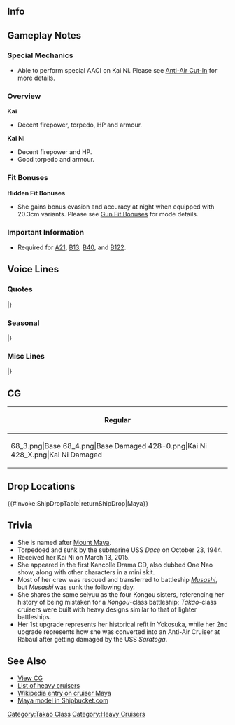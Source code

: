 ==Info==
{{KanmusuInfo|ID=061}}
{{KanmusuInfo|ID=061a}}
{{KanmusuInfo|ID=228}}

==Gameplay Notes==
===Special Mechanics===
* Able to perform special AACI on Kai Ni. Please see [[Anti-Air Cut-In]] for more details.

===Overview===
'''Kai'''
* Decent firepower, torpedo, HP and armour.

'''Kai Ni'''
* Decent firepower and HP.
* Good torpedo and armour.


===Fit Bonuses===
{{:{{BASEPAGENAME}}/Equipment Bonuses}}
{{clear}}
'''Hidden Fit Bonuses'''
* She gains bonus evasion and accuracy at night when equipped with 20.3cm variants. Please see [[Gun Fit Bonuses]] for mode details.

===Important Information===
* Required for [[Quests#A21|A21]], [[Quests#B13|B13]], [[Quests#B40|B40]], and [[Quests#B122|B122]].

==Voice Lines==
===Quotes===
{{ShipquoteHeader}}
{{ShipquoteKai
|scenario = Introduction
|origin = よ！アタシ、摩耶ってんだ、よろしくな。
|translation = Yo! Name's Maya, nice to meet you.
|audio = Maya-Introduction.ogg
}}
{{ShipquoteKai
|scenario = Introduction
|kai = yes
|origin =  よっ、提督！頑張ってっか～？今日もこの摩耶様とひと暴れと行こうぜぇ！
|translation = Yo, Admiral! Working hard? Come rampage together with the great me today too!
|audio = MayaKai2-Introduction.ogg
}}
{{ShipquoteKai
|scenario = Library
|origin = 高雄型重巡洋艦3番艦の摩耶さまだ。生まれは神戸。
南方作戦や激戦のソロモン海で暴れまくってやったぜ！
ああん？レイテ？んだよ、潜水艦って奴は苦手だよ。
|translation = I'm the 3rd ship of the Takao-class heavy cruisers, Maya-sama. I was born in Kobe.
I went on a rampage during the Southern Operations and that fierce battle in the Solomons.<ref>The [https://ja.wikipedia.org/wiki/%E5%8D%97%E6%96%B9%E4%BD%9C%E6%88%A6 Southern Operations] was Japan's campaign to capture the South Pacific and South East Asia. Solomons refers to the [https://en.wikipedia.org/wiki/Naval_Battle_of_Guadalcanal Naval Battle of Guadalcanal].</ref>
Huuh? Leyte? Ah, I'm weak against submarines.<ref>She was sunk by the [https://en.wikipedia.org/wiki/USS_Dace_(SS-247) USS Dace] at the [https://en.wikipedia.org/wiki/Battle_of_Leyte_Gulf Battle of Leyte Gulf].</ref>
|audio = Maya-Library.ogg
}}
{{ShipquoteKai
|scenario = Secretary 1
|origin = あん！？
|translation = Huh!?
|audio = Maya-Secretary_2.ogg
}}
{{ShipquoteKai
|scenario = Secretary 2
|origin = なんか用か？
|translation = Need something?
|audio = Maya-Secretary_1.ogg
}}
{{ShipquoteKai
|scenario = Secretary 2
|kai2 = yes
|origin = 提督ー、お前もちったぁ落ち着けよ。この摩耶様を見習ってさ～。・・・えっ、お前が言うな！？
|translation = You need to calm your tits, Admiral. Just be like me~ ...Eh, don't call me 'omae'!?<ref>"Omae" is a bit of a rude 2nd person pronoun that Maya likes to use. The Admiral is imitating her.</ref>
|audio = MayaKai2-Secretary_3.ogg
}}
{{ShipquoteKai
|scenario = Secretary 3
|origin = 提督、お前ちょっとウザイ。
|translation = You're a bit annoying, Admiral.
|audio = Maya-Secretary_3.ogg
}}
{{ShipquoteKai
|scenario = Secretary Idle
|kai = yes
|origin =  おーい！・・・ちっ、聞いちゃいねぇ。んだよぉ！ったく・・・
|translation = Oi~! ...Tch, he's not listening. The hell!? Sheesh...
|audio = Maya-Idle.ogg
}}
{{ShipquoteKai
|scenario = Secretary (Married)
|origin = お前、優しいとこ……あるんだな。
|translation = You can be kind... sometimes.
|audio = Maya-Wedding_Line.ogg
}}
{{ShipquoteKai
|scenario = Wedding
|origin = あたしの力を存分に引き出してくれてありがとな。これでも…感謝してるんだ…ぞ。
|translation = Thanks for always drawing out my full power. I'm... thankful for that...
|audio = Maya-Wedding.ogg
}}
{{ShipquoteKai
|scenario = Player's Score
|origin = 提督、手紙だぜ。
|translation = It's a letter, Admiral.
|audio = Maya-Looking_At_Scores.ogg
}}
{{ShipquoteKai
|scenario = Player's Score
|kai2 = yes
|origin = 提督、情報の確認かい？いいぜ！
|translation = You want to review the intelligence, Admiral? Gotcha!
|audio = MayaKai2-Looking_At_Scores.ogg
}}
{{ShipquoteKai
|scenario = Joining the Fleet
|origin = おう！行くぜ！抜錨だ！
|translation = Oh! Let's go! Setting sail!
|audio = Maya-Joining_A_Fleet.ogg
}}
{{ShipquoteKai
|scenario = Joining the Fleet
|kai2 = yes
|origin = おおっ、行くぜっ！防空巡洋艦摩耶！抜錨だっ！
|translation = Oh, let's go! Air defense cruiser Maya! Setting sail!
|audio = MayaKai2-Joining_A_Fleet.ogg
}}
{{ShipquoteKai
|scenario = Equipment 1
|origin = ようし、漲ってきたぜ。やるぞ！<ref>Shared with Supply before Kai.</ref>
|translation = Alright, I'm fired up! Here I go!
|audio = Maya-Equipment_1.ogg
}}
{{ShipquoteKai
|scenario = Equipment 2
|origin = サンキュー提督。これならいける！
|translation = Thanks, Admiral. This will do!
|audio = Maya-Equipment_2.ogg
}}
{{ShipquoteKai
|scenario = Equipment 3 
|origin = やったな！
|translation = Awright!
|audio = Maya-Equipment_3.ogg
}}
{{ShipquoteKai
|scenario = Supply
|kai = yes
|origin = ん。補給は大事だぜ！サンキューな！
|translation = Yup, supplies are important! Thanks!
|audio = MayaKai2-Supply.ogg
}}
{{ShipquoteKai
|scenario = Docking (Minor Damage)
|origin = あたし引っこめて、艦隊は大丈夫か？
|translation = Will the fleet be alright if you withdraw me?
|audio = Maya-Docking_Minor.ogg
}}
{{ShipquoteKai
|scenario = Docking (Major Damage)
|origin = こんなになるまでこき使いやがって、クソが！
|translation = Working me until I'm like this... Motherfucker!
|audio = Maya-Docking_Major.ogg
}}
{{ShipquoteKai
|scenario = Construction
|origin = 新入りだってさ、かわいがってやるか!
|translation = Let's show some love to the newbies!
|audio = Maya-Construction.ogg
}}
{{ShipquoteKai
|scenario = Returning from Sortie
|origin = 作戦が終わったぜ。
|translation = The operation is complete.
|audio = Maya-Returning_From_Sortie.ogg
}}
{{ShipquoteKai
|scenario = Starting a Sortie
|origin = 怖いならアタシの後ろに隠れてな。
|translation = Just hide behind me if you're scared.
|audio = Maya-Starting_A_Sortie.ogg
}}
{{ShipquoteKai
|scenario = Starting a Sortie
|kai2 = yes
|origin = 防空重巡洋艦摩耶様だ！対空戦かい？よぉし任せろ！あたしの後に隠れてな！
|translation = I'm the air defense cruiser Maya-sama! An anti-air battle? Alright, leave it to me! Just hide behind me!
|audio = MayaKai2-Starting_A_Sortie.ogg
}}
{{ShipquoteKai
|scenario = Starting a Battle
|origin = でぇーい！
|translation = Yeaah!
|audio = Maya-Battle_Start.ogg
}}
{{ShipquoteKai
|scenario = Starting a Battle
|kai2 = yes
|origin = どーだ！参ったか！
|translation = Howzat! You giving in!?
|audio = MayaKai2-Battle_Start.ogg
}}
{{ShipquoteKai
|scenario = Attack
|origin = 摩耶さまの攻撃、喰らえ！
|translation = Eat this attack from the great me!
|audio = Maya-Attack.ogg
}}
{{ShipquoteKai
|scenario = Attack
|kai2 = yes
|origin = ふっふーん！生まれ変わった摩耶様の本当の力、思い知れぇ！
|translation = Fufun~! Feel the true power of the great me reborn!
|audio = MayaKai2-Attack.ogg
}}
{{ShipquoteKai
|scenario = Daytime Spotting/ Night Battle Attack
|origin = ぶっ殺されてぇか！？
|translation = You got a death wish!?
|audio = Maya-Night_Attack.ogg
}}
{{ShipquoteKai
|scenario = Night Battle
|origin = お前、アタシを怒らせちまったな。
|translation = Now you've made me angry.
|audio = Maya-Night_Battle.ogg
}}
{{ShipquoteKai
|scenario = MVP
|origin = あったりまえだろ？あたしは摩耶さまだぜ？
|translation = Isn't this expected? I'm Maya-sama, you know?
|audio = Maya-MVP.ogg
}}
{{ShipquoteKai
|scenario = Minor Damage 1
|origin = げっ！
|translation = Geh!
|audio = Maya-Minor_Damage_1.ogg
}}
{{ShipquoteKai
|scenario = Minor Damage 2
|origin = んだよぉ！
|translation = The hell!?
|audio = Maya-Minor_Damage_2.ogg
}}
{{ShipquoteKai
|scenario = Minor Damage 2
|kai2 = yes
|origin = んだよぉ・・・！舐めるなぁ！
|translation = The hell...!? Don't screw with me!
|audio = MayaKai2-Minor Damage 2.ogg
}}
{{ShipquoteKai
|scenario = Major Damage
|origin = ふっざけるなぁ！み、見てろよな！
|translation = Don't screw with me! J...just you wait!
|audio = Maya-Major_Damage.ogg
}}
{{ShipquoteKai
|scenario = Sunk
|origin = 沈む…かぁ…ちょろい人生だったなぁ…
|translation = I'm sinking... huh... I've lived an easy life...
|audio = Maya-Sunk.ogg
}}
|} <references/>

{{clear}}

===Seasonal===
{{SeasonalHeaderOld}}
{{SeasonalQuote
|scenario = [[Seasonal/Valentine%27s_Day_2015|Valentine’s Day 2015]]
|origin = んだよぉ、バレンタイン？うっぜぇなぁ、もう！まぁでも、一応買ってあんぜ…ホラ。
|translation = What, Valentines? Urrgh, jeez! Well, I did buy some… here.
|audio = Maya_Valentine_Sec1.ogg
|notes = Secretary 1
}}
{{SeasonalQuote
|scenario = [[Seasonal/Valentine%27s_Day_2015|Valentine’s Day 2015]]
|origin = 甘いもんは苦手なんだよ！　これでも食らいやがれぇー！！
|translation = I don’t like sweet things! But still, take this!!
|audio = Maya_Valentine_Atk.ogg
|notes = Attack
}}
{{SeasonalQuote
|scenario = [[Seasonal/White_Day_2015|White Day 2015]]
|origin = おう。チョコのお返しかい？サンキュ、提督。甘い物にがてだけど、くってみかな？
|translation = Oh. A gift in return for the chocolates? Thanks, Admiral. I don’t really like sweet things but I can give these a try alright?
|audio = MayaKai2-White_Day.ogg
|notes = 
}}
{{SeasonalQuote
|scenario = [[Seasonal/Second_Anniversary|2nd Anniversary]]
|origin = ついにアタシ達も二周年ってわけか…提督！これまでありがとな！あぁ！嬉しいぜっ！
|translation = It’s already our 2nd anniversary  before I realised… Admiral! Thanks for everything! Ah! I’m happy!
|audio = 061_Maya_2ndAnniv.mp3
|notes = 
}}
{{SeasonalQuote
|scenario = [[Seasonal/Mid_Summer_Season_Update|Midsummer 2015]]
|origin = よーし、夏だ！夏ぅ！ 気持ちがいいなぁ！ な、提督。服なんざ脱いで、泳ぎに行こうぜ！
|translation = Alright, it’s summer! Summer! It feels so good! Hey, Admiral. Take off your clothes and let’s go swimming!
|audio = Maya_Mid_Summer.ogg
|notes =
}}
{{SeasonalQuote
|scenario = [[Seasonal/Early_Autumn_2015_Seasonal_Update|Early Autumn 2015]]
|origin = せっかくの夏が終わっちまって、時化た季節になってきやがったぜ。ふぇ～ふわっくしょん。
|translation = Summer has ended and the season of gloom is here. *haa-hachoo*
|audio = Maya_Early_Autumn2015.ogg
|notes =
}}
{{SeasonalQuote
|scenario = [[Seasonal/Christmas_Eve_2015|Christmas Eve 2015]]
|origin = クーリスマスね…まぁ、いいか！ この「シャンパン」のって酒も、まぁ、ありだしな。な、提督？
|translation = It’s Christmas… Well, that’s fine! This drink called “champagne” is pretty good. Right, Admiral?
|audio = Maya_Christmas_2015_Sec1.ogg
|notes = 
}}
{{SeasonalQuote
|scenario = [[Seasonal/New_Year_2016|New Year 2016]]
|origin = 提督、謹賀新年ってヤツだ！ 今年も、この摩耶様をよろしくな！ 頼むぜ！
|translation = Happy New Year, Admiral! Take care of me this year too! I’m counting on you!
|audio = Maya_New_Years_Day_2016.ogg
|notes = 
}}
{{SeasonalQuote
|scenario = [[Seasonal/Setsubun_2016|Setsubun 2016]]
|origin = いくぜぇー、鳥海！豆投げんぜぇ！うりゃ、うりゃ、うりゃ！！…何故逃げる！？
|translation = Let’s do this, Choukai! I’m throwing the beans! Urya, urya, urya!! …Why are you running!?
|audio = Maya_Setsubun_2016_Sec1.ogg
|notes = 
}}
{{SeasonalQuote
|scenario = [[Seasonal/Rainy_Season_2016|Rainy Season 2016]]
|origin = 最近ちょっとじめじめした日が続くなぁ。カッー！っと、気持ちよく晴れると良いな。なぁ？
|translation = The days have been wet recently. Gaaaah! A sunny day would be nice right about now. Right?
|audio = Maya_Rainy_Season_2016_Sec1.mp3
|notes = 
}}
{{SeasonalQuote
|scenario = [[Seasonal/White_Day_2018|White Day 2018]]
|origin = あぁ、そうか。そういえば上げてった。サンキュ。どーれ…はむ。おぉ、美味しいじゃん。うそ、手作りかよ！？
|translation = Ah, that’s right. I did give you something. Thanks you. Let’s see… *nom* Oh, it’s delicious. Whoa, it’s hand made!?
|audio = Maya_White_Day_2018_Sec1.mp3
|notes = 
}}
{{SeasonalQuote
|scenario = [[Seasonal/Coming_of_Spring_2018|Coming of Spring 2018]]
|origin = なぁ、鳥海、何やってんの？…あぁ、花見のお弁当か？いいね、いいね。はむ…うまいよ！酒はどこかな…いた！
|translation = Hey, what are you up to, Choukai? …Ah, making a bento for cherry blossom viewing? Nice, nice. *nom*… It’s delicious! Now where is the booze… Ow!
|audio = Maya_Spring_2018_Sec1.mp3
|notes = 
}}
{{SeasonalQuote
|scenario = [[Seasonal/Fifth_Anniversary|5th Anniversary]]
|origin = ついにあたしたちも五周年ってわけか。提督、鳥海、これまでありがとうな。あぁ、嬉しいぜ。
|translation = It’s finally our 5th Anniversary. Admiral, Choukai; thanks for everything. Ah, I’m happy.
|audio = Maya_5th_Anniversary_Sec1.mp3
|notes = 
}}
{{SeasonalQuote
|scenario = [[Seasonal/Late_Autumn_2018|Late Autumn 2018]]
|origin = あぁー…このこたつってやつは使えるよなぁ。薄着で寝てでも、この絶対的にあたたかさ…あぁ、まじ眠くなって…きた…
|translation = Aaaaaah... This kotatsu is really useful. Even if you sleep in light clothes, it has this enveloping warmth... Aah, I'm seriously... sleepy...
|audio = Maya_Late_Autumn_2018_Sec2.mp3
|notes = Secretary 2
}}
{{SeasonalQuote
|scenario = [[Seasonal/Sixth_Anniversary|6th Anniversary]]
|origin = まじか？ついにあたし達も六周年ってわけか？提督、鳥海、姉貴、これまでありがとうな。なんだよ？照れるぜ 。
|translation = Seriously? It's finally our 6th Anniversary? Admiral, Choukai, Aneki; thanks for everything. What? You're making me blush.
|audio = Maya_6th_Anniversary_Sec2.mp3
|notes = Secretary 2
}}
{{SeasonalQuote
|scenario = [[Seasonal/Seventh_Anniversary|7th Anniversary 2020]]
|origin = そうかー。あたしたちも七周年なんか。提督、鳥海、姉貴、本当にありがとうな。…なんだよ、照れるじゃんかぁ。
|translation = I see. It's our 7th Anniversary. Admiral, Choukai, sis, thank you so much. ...What, you're makin' me blush.
|audio = Maya_7th_Anniversary_Secretary_2.mp3
|notes = Secretary 2
}}
|}<references/>

{{clear}}

===Misc Lines===
{{SeasonalHeaderOld}}
{{SeasonalQuote
|scenario = [[Seasonal/Final_Battle|Eve of the Final Battle 2018]]
|origin = なぁ、鳥海、わあってる。この日のために改修したんだ。無駄死にはしない。そのために…今ここにいる。
|translation = C’mon, Choukai, I know. We got our remodels for this day. We won’t die in vain. We are here… for this moment.
|audio = Maya_Kantai_Kessen_2018_Sec2.mp3
|notes = Secretary 2
}}
{{SeasonalQuote
|scenario = [[Seasonal/Final_Battle|Final Battle 2018]]
|origin = 先に行くのよ、鳥海。あたしより...先に。
|translation = Go on ahead, Choukai. Go on… ahead of me.
|audio = Maya_Kantai_Kessen_2018_Sec2b.mp3
|notes = Secretary 2
}}
{{SeasonalQuote
|scenario = [[Seasonal/Final_Battle|Final Battle 2018]]
|origin = やったるぜぇ！四戦隊、摩耶、出番が！！！
|translation = Let’s do this! CruDiv4, Maya, taking the stage!!!
|audio = Maya_Kantai_Kessen_2018_JoinFleet.mp3
|notes = Joining the Fleet
}}
{{SeasonalQuote
|scenario = [[Seasonal/Final_Battle|Final Battle 2018]]
|origin = そこだろう？分かってんだよ。食らえぇー！！
|translation = Over there right? I got it. Eat thiiiiiiiis!!
|audio = Maya_Kantai_Kessen_2018_NightAtk.mp3
|notes = Night Battle Attack
}}
{{SeasonalQuote
|scenario = [[Seasonal/Final_Battle|Final Battle 2018]]
|origin = はぁ！？効くかよ、そんな攻撃！？
|translation = Huh!? Did you think an attack like that would work!?
|audio = Maya_Kantai_Kessen_2018_MinorDmg1.mp3
|notes = Minor Damage 1
}}
{{SeasonalQuote
|scenario = [[Winter_2018_Event|Final Battle 2018]]
|origin = あぁ、鳥海、行くぜ。あたしらの力を叩きつけるさ！姉貴たちもいいか？遅れるなよ！
|translation = Ah, let’s go, Choukai. We’ll show them our strength! Are you all ready too, Aneki? Don’t fall behind!
|audio = Maya-FriendFleet.mp3
|notes = Friend Fleet line
}}
{{SeasonalQuote
|scenario = [[Spring_2021_Event#Friend_Fleet_Voice_Lines|Spring 2021 Event]]
|origin = やったるぜ！
|translation =	Let's do this!
|audio = Ship_Voice_Maya_Kai_Ni_Spring_2021_Event_Friend_Fleet_1.mp3
|notes = Kai Ni Friend Fleet 1
}}
|}<references/>

{{clear}}

==CG==
{| class="mw-collapsible mw-collapsed wikitable" style="width: 100%;"
!Regular
|-
|<gallery>
68_3.png|Base
68_4.png|Base Damaged
428-0.png|Kai Ni
428_X.png|Kai Ni Damaged
</gallery>
|}

==Drop Locations==
{{#invoke:ShipDropTable|returnShipDrop|Maya}}

==Trivia==
*She is named after [https://en.wikipedia.org/wiki/Mount_Maya Mount Maya].
*Torpedoed and sunk by the submarine USS ''Dace'' on October 23, 1944.
*Received her Kai Ni on March 13, 2015.
*She appeared in the first Kancolle Drama CD, also dubbed One Nao show, along with other characters in a mini skit.
*Most of her crew was rescued and transferred to battleship ''[[Musashi]]'', but ''Musashi'' was sunk the following day.
*She shares the same seiyuu as the four Kongou sisters, referencing her history of being mistaken for a ''Kongou''-class battleship; ''Takao''-class cruisers were built with heavy designs similar to that of lighter battleships.
*Her 1st upgrade represents her historical refit in Yokosuka, while her 2nd upgrade represents how she was converted into an Anti-Air Cruiser at Rabaul after getting damaged by the USS ''Saratoga''.

==See Also==
*[[{{PAGENAME}}/Gallery|View {{PAGENAME}} CG]]
*[[EliteCA|List of heavy cruisers]]
*[[wikipedia:Japanese_cruiser_Maya|Wikipedia entry on cruiser Maya]]
* [http://shipbucket.com/forums/viewtopic.php?f=12&t=3680 Maya model in Shipbucket.com]
{{shiplist}}
[[Category:Takao Class]]
[[Category:Heavy Cruisers]]
